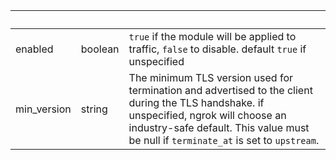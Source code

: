 | &nbsp;      | &nbsp;  | &nbsp;                                                                                                                                                                                                                          |
| ----------- | ------- | ------------------------------------------------------------------------------------------------------------------------------------------------------------------------------------------------------------------------------- |
| enabled     | boolean | `true` if the module will be applied to traffic, `false` to disable. default `true` if unspecified                                                                                                                              |
| min_version | string  | The minimum TLS version used for termination and advertised to the client during the TLS handshake. if unspecified, ngrok will choose an industry-safe default. This value must be null if `terminate_at` is set to `upstream`. |
